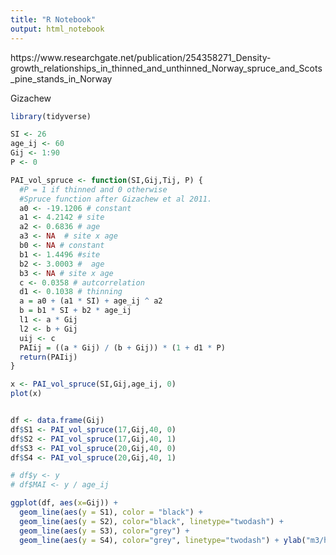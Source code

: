 ```yaml
---
title: "R Notebook"
output: html_notebook
---
```


https://www.researchgate.net/publication/254358271_Density-growth_relationships_in_thinned_and_unthinned_Norway_spruce_and_Scots_pine_stands_in_Norway

Gizachew

```r
library(tidyverse)
```


```r
SI <- 26
age_ij <- 60
Gij <- 1:90
P <- 0

PAI_vol_spruce <- function(SI,Gij,Tij, P) {
  #P = 1 if thinned and 0 otherwise
  #Spruce function after Gizachew et al 2011.
  a0 <- -19.1206 # constant
  a1 <- 4.2142 # site
  a2 <- 0.6836 # age
  a3 <- NA  # site x age
  b0 <- NA # constant
  b1 <- 1.4496 #site
  b2 <- 3.0003 #  age
  b3 <- NA # site x age
  c <- 0.0358 # autcorrelation
  d1 <- 0.1038 # thinning
  a = a0 + (a1 * SI) + age_ij ^ a2 
  b = b1 * SI + b2 * age_ij
  l1 <- a * Gij
  l2 <- b + Gij
  uij <- c
  PAIij = ((a * Gij) / (b + Gij)) * (1 + d1 * P)
  return(PAIij)
}

x <- PAI_vol_spruce(SI,Gij,age_ij, 0)
plot(x)


df <- data.frame(Gij)
df$S1 <- PAI_vol_spruce(17,Gij,40, 0)
df$S2 <- PAI_vol_spruce(17,Gij,40, 1)
df$S3 <- PAI_vol_spruce(20,Gij,40, 0)
df$S4 <- PAI_vol_spruce(20,Gij,40, 1)

# df$y <- y
# df$MAI <- y / age_ij

ggplot(df, aes(x=Gij)) + 
  geom_line(aes(y = S1), color = "black") + 
  geom_line(aes(y = S2), color="black", linetype="twodash") +
  geom_line(aes(y = S3), color="grey") +
  geom_line(aes(y = S4), color="grey", linetype="twodash") + ylab("m3/ha/år") + xlab("Volum m3/ha")
```

